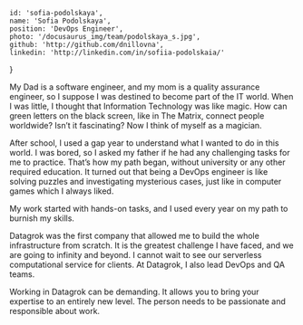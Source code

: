 <!-- markdownlint-disable first-line-h1 -->


    id: 'sofia-podolskaya',
    name: 'Sofia Podolskaya',
    position: 'DevOps Engineer',
    photo: '/docusaurus_img/team/podolskaya_s.jpg',
    github: 'http://github.com/dnillovna',
    linkedin: 'http://linkedin.com/in/sofiia-podolskaia/'
}

<Card meta={meta}>

My Dad is a software engineer, and my mom is a quality assurance engineer, so I suppose I was destined to become part of the IT world. When I was little, I thought that Information Technology was like magic. How can green letters on the black screen, like in The Matrix, connect people worldwide? Isn’t it fascinating? Now I think of myself as a magician.

After school, I used a gap year to understand what I wanted to do in this world. I was bored, so I asked my father if he had any challenging tasks for me to practice. That’s how my path began, without university or any other required education. It turned out that being a DevOps engineer is like solving puzzles and investigating mysterious cases, just like in computer games which I always liked.

My work started with hands-on tasks, and I used every year on my path to burnish my skills.

Datagrok was the first company that allowed me to build the whole infrastructure from scratch. It is the greatest challenge I have faced, and we are going to infinity and beyond. I cannot wait to see our serverless computational service for clients. At Datagrok, I also lead DevOps and QA teams.

Working in Datagrok can be demanding. It allows you to bring your expertise to an entirely new level. The person needs to be passionate and responsible about work.
</Card>
